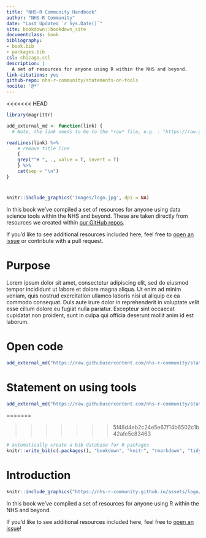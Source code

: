 ```yaml
--- 
title: "NHS-R Community Handbook"
author: "NHS-R Community"
date: "Last Updated `r Sys.Date()`"
site: bookdown::bookdown_site
documentclass: book
bibliography:
- book.bib
- packages.bib
csl: chicago.csl
description: |
  A set of resources for anyone using R within the NHS and beyond.
link-citations: yes
github-repo: nhs-r-community/statements-on-tools
nocite: '@*'
---
```

<<<<<<< HEAD


```r
library(magrittr)

add_external_md <- function(link) {
  # Note, the link needs to be to the *raw* file, e.g. : "https://raw.githubusercontent.com/nhs-r-community/statements-on-tools/main/Open-Code.md"

readLines(link) %>%
    # remove title line
    {
    grep("^# ", ., value = T, invert = T)
    } %>%
    cat(sep = "\n")
}

```

# {- } 

```r
knitr::include_graphics('images/logo.jpg', dpi = NA)
```

In this book we've compiled a set of resources for anyone using data science tools within the NHS and beyond. These are taken directly from resources we created within [our GitHub repos](https://github.com/nhs-r-community). 

If you'd like to see additional resources included here, feel free to [open an issue](https://github.com/nhs-r-community/statements-on-tools/issues/) or contribute with a pull request. 

\newpage

# Purpose

Lorem ipsum dolor sit amet, consectetur adipiscing elit, sed do eiusmod tempor incididunt ut labore et dolore magna aliqua. Ut enim ad minim veniam, quis nostrud exercitation ullamco laboris nisi ut aliquip ex ea commodo consequat. Duis aute irure dolor in reprehenderit in voluptate velit esse cillum dolore eu fugiat nulla pariatur. Excepteur sint occaecat cupidatat non proident, sunt in culpa qui officia deserunt mollit anim id est laborum.

\newpage

# Open code

```r
add_external_md("https://raw.githubusercontent.com/nhs-r-community/statements-on-tools/main/Open-Code.md")

```

\newpage

# Statement on using tools

```r
add_external_md("https://raw.githubusercontent.com/nhs-r-community/statements-on-tools/main/README.md")

```

\newpage

=======
  
>>>>>>> 5f48d4eb2c24e5e67f14b6502c1b42afe5c83463
```r
# automatically create a bib database for R packages
knitr::write_bib(c(.packages(), "bookdown", "knitr", "rmarkdown", "tidyverse"), "packages.bib")
```

# Introduction {-}

```r
knitr::include_graphics("https://nhs-r-community.github.io/assets/logo/nhsr-logo.svg")
```

In this book we've compiled a set of resources for anyone using R within the NHS and beyond.

If you'd like to see additional resources included here, feel free to [open an issue][create_issue]! 

[create_issue]: https://github.com/nhs-r-community/statements-on-tools/issues/
